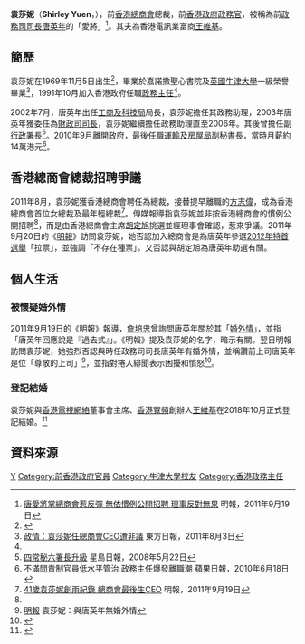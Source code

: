 {{infobox officeholder
|honorific-prefix = 
|name = 袁莎妮
|native_name = Shirley Yuen
|native_name_lang = en
|honorific-suffix = [[太平紳士|JP]]
|birth_date={{birth date and age|1969|11|5}}
|office=[[香港總商會|香港總商會]]總裁
|term_start=2011年8月8日
|term_end=2020年3月31日
|chairman=[[胡定旭|胡定旭]]<br>[[周松崗|周松崗]]
|predecessor=[[方志偉|方志偉]]
|successor=[[梁兆基|梁兆基]] 
|spouse={{marriage|[[王維基|王維基]]|2018}}
}}
'''袁莎妮'''{{JP}}（'''Shirley Yuen'''，{{bd|1969年|11月5日}}），前[[香港總商會|香港總商會]]總裁，前[[香港政府|香港政府]][[政務官|政務官]]，被稱為前[[政務司司長|政務司司長]][[唐英年|唐英年]]的「愛將」<ref name="mp1">[http://www.mpfinance.com/htm/Finance/20110919/News/ea_gaa1.htm 唐愛將掌總商會惹反彈 無依慣例公開招聘 理事反對無果] {{Wayback|url=http://www.mpfinance.com/htm/Finance/20110919/News/ea_gaa1.htm |date=20111010195533 }} 明報，2011年9月19日</ref>。其夫為香港電訊業富商[[王維基|王維基]]。

==簡歷==
袁莎妮在1969年11月5日出生<ref name="stafflist">{{cite book |author=香港政府布政司署 |title=香港政府職員名冊 一九九六年 |location=香港 |publisher=香港政府 |page=14 |date=1996-07-01 |isbn=}}</ref>，畢業於嘉諾撒聖心書院及[[英國|英國]][[牛津大學|牛津大學]]一級榮譽畢業<ref>[http://orientaldaily.on.cc/cnt/news/20110803/00176_084.html 政情：袁莎妮任總商會CEO遭非議] {{Wayback|url=http://orientaldaily.on.cc/cnt/news/20110803/00176_084.html |date=20111010185659 }} 東方日報，2011年8月3日</ref>，1991年10月加入香港政府任職[[政務主任|政務主任]]<ref name="stafflist"/>。

2002年7月，唐英年出任[[工商及科技局|工商及科技局]]局長，袁莎妮擔任其政務助理，2003年唐英年獲委任為[[財政司司長|財政司司長]]，袁莎妮繼續擔任政務助理直至2006年。其後曾擔任副[[行政署|行政署]]長<ref>[http://news.sina.com.hk/cgi-bin/nw/show.cgi/2/1/1/745312/1.html 四常秘六署長升級]{{Dead link|date=2019年11月 |bot=InternetArchiveBot |fix-attempted=yes }} 星島日報，2008年5月22日</ref>。2010年9月離開政府，最後任職[[運輸及房屋局|運輸及房屋局]]副秘書長，當時月薪約14萬港元<ref>不滿問責制官員低水平管治 政務主任爆發離職潮 蘋果日報，2010年6月18日</ref>。

==香港總商會總裁招聘爭議==
2011年8月，袁莎妮獲香港總商會聘任為總裁，接替提早離職的[[方志偉|方志偉]]，成為香港總商會首位女總裁及最年輕總裁<ref>[http://news.mingpao.com/20110919/gzb1.htm 41歲袁莎妮創兩紀錄 總商會最後生CEO] {{Wayback|url=http://news.mingpao.com/20110919/gzb1.htm |date=20110924014948 }} 明報，2011年9月19日</ref>。傳媒報導指袁莎妮並非按香港總商會的慣例公開招聘<ref name="mp1"/>，而是由香港總商會主席[[胡定旭|胡定旭]]挑選並經理事會確認，惹來爭議。2011年9月20日的《[[明報|明報]]》訪問袁莎妮，她否認加入總商會是為唐英年參選[[2012年特首選舉|2012年特首選舉]]「拉票」，並強調「不存在種票」。又否認與胡定旭為唐英年助選有關。

==個人生活==
===被懷疑婚外情===
2011年9月19日的《明報》報導，[[詹培忠|詹培忠]]曾詢問唐英年關於其「[[婚外情|婚外情]]」，並指「唐英年回應說是『過去式』」。《明報》提及袁莎妮的名字，暗示有關。翌日明報訪問袁莎妮，她強烈否認與時任政務司司長唐英年有婚外情，並稱讚前上司唐英年是位「尊敬的上司」<ref>[http://news.sina.com.hk/news/2/1/1/2440333/1.html 明報] {{Wayback|url=http://news.sina.com.hk/news/2/1/1/2440333/1.html |date=20110923234132 }} 袁莎妮：與唐英年無婚外情</ref>，並指對捲入緋聞表示困擾和憤怒<ref>{{Cite news |url=https://hk.entertainment.appledaily.com/entertainment/daily/article/20181011/20519387 |title=年輕總裁 袁莎妮捲唐英年婚外情 |date=2018-10-11 |work=蘋果日報 |accessdate=2018-10-11 |archive-date=2018-10-12 |archive-url=https://web.archive.org/web/20181012014449/https://hk.entertainment.appledaily.com/entertainment/daily/article/20181011/20519387 |dead-url=no }}</ref>。

===登記結婚===
袁莎妮與[[香港電視網絡|香港電視網絡]]董事會主席、[[香港寬頻|香港寬頻]]創辦人[[王維基|王維基]]在2018年10月正式登記結婚。<ref>{{Cite news |url=https://hk.entertainment.appledaily.com/entertainment/daily/article/20181011/20519383 |title=前年參選自爆離婚 56歲王維基認娶袁莎妮 |date=2018-10-11 |work=蘋果日報 |accessdate=2018-10-11 |archive-date=2018-10-11 |archive-url=https://web.archive.org/web/20181011115837/https://hk.entertainment.appledaily.com/entertainment/daily/article/20181011/20519383 |dead-url=no }}</ref>

==資料來源==
{{references}}

{{s-start}}
{{s-npo|is}}
{{s-bef | before=[[方志偉|方志偉]]}}
{{s-ttl | title=[[香港總商會|香港總商會]]總裁 | years=2011年8月8日－2020年3月31日}}
{{s-aft | after=[[梁兆基|梁兆基]]}}
{{s-end}}

{{DEFAULTSORT: Yuen, Shirley}}
[[Category:袁姓|Y]]
[[Category:前香港政府官員|Category:前香港政府官員]]
[[Category:牛津大學校友|Category:牛津大學校友]]
[[Category:香港政務主任|Category:香港政務主任]]